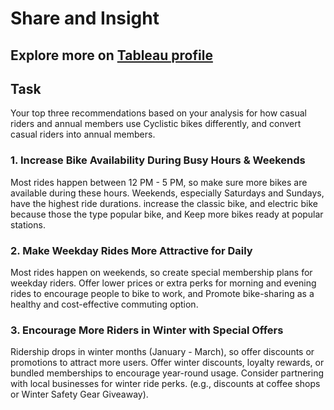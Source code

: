 # Share and Insight

## Explore more on [Tableau profile](https://public.tableau.com/views/Cyclisticbike-shareProjectGoogle/Dashboard1)

## Task

Your top three recommendations based on your analysis for how casual riders and annual members use Cyclistic bikes differently, and convert casual riders into annual members.

### 1. Increase Bike Availability During Busy Hours & Weekends

Most rides happen between 12 PM - 5 PM, so make sure more bikes are available during these hours. Weekends, especially Saturdays and Sundays, have the highest ride durations. increase the classic bike, and electric bike because those the type popular bike, and Keep more bikes ready at popular stations.

### 2. Make Weekday Rides More Attractive for Daily

Most rides happen on weekends, so create special membership plans for weekday riders. Offer lower prices or extra perks for morning and evening rides to encourage people to bike to work, and Promote bike-sharing as a healthy and cost-effective commuting option.

### 3. Encourage More Riders in Winter with Special Offers

Ridership drops in winter months (January - March), so offer discounts or promotions to attract more users. Offer winter discounts, loyalty rewards, or bundled memberships to encourage year-round usage. Consider partnering with local businesses for winter ride perks. (e.g., discounts at coffee shops or Winter Safety Gear Giveaway).

